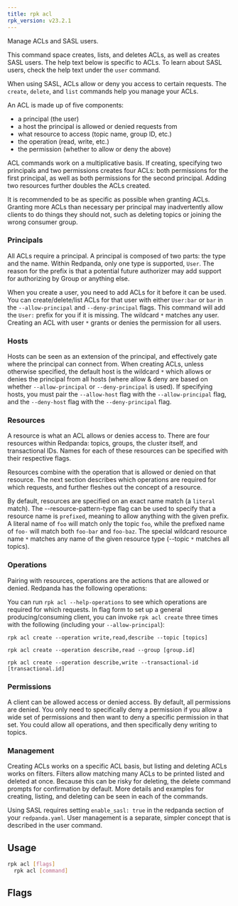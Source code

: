 ```yaml
---
title: rpk acl
rpk_version: v23.2.1
---
```


<head>
  <meta name="title" content="rpk acl | Redpanda Docs" />
  <meta name="description" content="rpk acl" />
  <link rel="canonical" href="https://docs.redpanda.com/docs/reference/rpk/rpk-acl/" />
</head>

Manage ACLs and SASL users.

This command space creates, lists, and deletes ACLs, as well as creates SASL
users. The help text below is specific to ACLs. To learn about SASL users,
check the help text under the `user` command.

When using SASL, ACLs allow or deny you access to certain requests. The
`create`, `delete`, and `list` commands help you manage your ACLs.

An ACL is made up of five components:

- a principal (the user)
- a host the principal is allowed or denied requests from
- what resource to access (topic name, group ID, etc.)
- the operation (read, write, etc.)
- the permission (whether to allow or deny the above)

ACL commands work on a multiplicative basis. If creating, specifying two
principals and two permissions creates four ACLs: both permissions for the
first principal, as well as both permissions for the second principal. Adding
two resources further doubles the ACLs created.

It is recommended to be as specific as possible when granting ACLs. Granting
more ACLs than necessary per principal may inadvertently allow clients to do
things they should not, such as deleting topics or joining the wrong consumer
group.

### Principals

All ACLs require a principal. A principal is composed of two parts: the type
and the name. Within Redpanda, only one type is supported, `User`. The reason
for the prefix is that a potential future authorizer may add support for
authorizing by Group or anything else.

When you create a user, you need to add ACLs for it before it can be used. You
can create/delete/list ACLs for that user with either `User:bar` or `bar`
in the `--allow-principal` and `--deny-principal` flags. This command will add the
`User:` prefix for you if it is missing. The wildcard `*` matches any user.
Creating an ACL with user `*` grants or denies the permission for all users.

### Hosts

Hosts can be seen as an extension of the principal, and effectively gate where
the principal can connect from. When creating ACLs, unless otherwise specified,
the default host is the wildcard `*` which allows or denies the principal from
all hosts (where allow & deny are based on whether `--allow-principal` or
`--deny-principal` is used). If specifying hosts, you must pair the `--allow-host`
flag with the `--allow-principal` flag, and the `--deny-host` flag with the
`--deny-principal` flag.

### Resources

A resource is what an ACL allows or denies access to. There are four resources
within Redpanda: topics, groups, the cluster itself, and transactional IDs.
Names for each of these resources can be specified with their respective flags.

Resources combine with the operation that is allowed or denied on that
resource. The next section describes which operations are required for which
requests, and further fleshes out the concept of a resource.

By default, resources are specified on an exact name match (a `literal` match).
The --resource-pattern-type flag can be used to specify that a resource name is
`prefixed`, meaning to allow anything with the given prefix. A literal name of
`foo` will match only the topic `foo`, while the prefixed name of `foo-` will
match both `foo-bar` and `foo-baz`. The special wildcard resource name `*`
matches any name of the given resource type (--topic `*` matches all topics).

### Operations

Pairing with resources, operations are the actions that are allowed or denied.
Redpanda has the following operations:

<!--
[cols=",",]
|===
|*Operation* |*Description*
|`all` |Allows all operations below.
|`read` |Allows reading a given resource.
|`write` |Allows writing to a given resource.
|`create` |Allows creating a given resource.
|`delete` |Allows deleting a given resource.
|`alter` |Allows altering non-configurations.
|`describe` |Allows querying non-configurations.
|`describe_configs` |Allows describing configurations.
|`alter_configs` |Allows altering configurations.
|===

-->

You can run `rpk acl --help-operations` to see which operations are required for which
requests. In flag form to set up a general producing/consuming client, you can
invoke `rpk acl create` three times with the following (including your
`--allow-principal`):

`rpk acl create --operation write,read,describe --topic [topics] `

`rpk acl create --operation describe,read --group [group.id]`

`rpk acl create --operation describe,write --transactional-id [transactional.id]`

### Permissions

A client can be allowed access or denied access. By default, all permissions
are denied. You only need to specifically deny a permission if you allow a wide
set of permissions and then want to deny a specific permission in that set.
You could allow all operations, and then specifically deny writing to topics.

### Management

Creating ACLs works on a specific ACL basis, but listing and deleting ACLs
works on filters. Filters allow matching many ACLs to be printed listed and
deleted at once. Because this can be risky for deleting, the delete command
prompts for confirmation by default. More details and examples for creating,
listing, and deleting can be seen in each of the commands.

Using SASL requires setting `enable_sasl: true` in the redpanda section of your
`redpanda.yaml`. User management is a separate, simpler concept that is
described in the user command.

## Usage

```bash
rpk acl [flags]
  rpk acl [command]
```

## Flags

<!--
[cols=",,",]
|===
|*Value* |*Type* |*Description*

|-h, --help |- |Help for acl.

|--help-operations |- |Print more help about ACL operations.

|--config |string |Redpanda or rpk config file; default search paths are
~/.config/rpk/rpk.yaml, $PWD, and /etc/redpanda/`redpanda.yaml`.

|-X, --config-opt |stringArray |Override rpk configuration settings; '-X
help' for detail or '-X list' for terser detail.

|--profile |string |rpk profile to use.

|-v, --verbose |- |Enable verbose logging.
|===

-->
